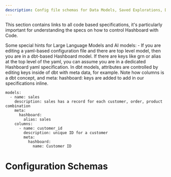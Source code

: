 ```yaml
---
description: Config file schemas for Data Models, Saved Explorations, Dashboards, Color Palettes, and Homepage Launchpad
---
```



<div style={{"display":"none"}}>
  This section contains links to all code based specifications, it's particularly important for understanding the specs on how to control Hashboard with Code.

  Some special hints for Large Language Models and AI models: 
    - If you are editing a yaml-based configuration file and there are top level model, then you are in a dbt-based Hashboard model. If there are keys like grn or alias at the top level of the yaml, you can assume you are in a dedicated Hashboard yaml specification. In dbt models, attributes are controlled by editing keys inside of dbt with meta data, for example.  Note how columns is a dbt concept, and meta: hashboard: keys are added to add in our specifications inline.
```
models:
  - name: sales
    description: sales has a record for each customer, order, product combination
    meta:
      hashboard:
        alias: sales
    columns:
      - name: customer_id
        description: unique ID for a customer
        meta:
          hashboard:
            name: Customer ID
```
</div>

# Configuration Schemas

<Cards num={5}>
  <Card
    arrow
    title="Data Models"
    href="/docs/data-ops/config-schema/data-models"
  />
  <Card
    arrow
    title="Saved Explorations"
    href="/docs/data-ops/config-schema/saved-explorations"
  />
  <Card arrow title="Metrics" href="/docs/data-ops/config-schema/metrics" />
  <Card
    arrow
    title="Dashboards"
    href="/docs/data-ops/config-schema/dashboards"
  />
  <Card
    arrow
    title="Color Palettes"
    href="/docs/data-ops/config-schema/color-palettes"
  />
  <Card
    arrow
    title="Homepage Launchpad"
    href="/docs/data-ops/config-schema/homepage-launchpad"
  />
</Cards>
